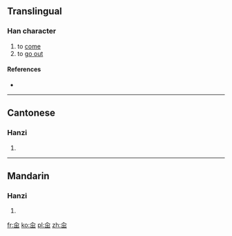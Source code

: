 ==Translingual==

===Han character===
{{Han char|rn=11|rad=入|as=05|sn=7|four=|canj=人山山 (OUU)|ids=⿱[[入]][[出]]}}

# to [[come]]
# to [[go out]]

====References====
* {{Han ref|kx=0126.120|hdz=10129.040|uh=34B4|ud=13492}}

----

==Cantonese==

===Hanzi===
{{yue-hanzi|jyut=[[gwat1]]|y=gwat1}}

# {{defn|lang=yue|sort=入05}}

----

==Mandarin==

===Hanzi===
{{cmn-hanzi|pin=[[gǔ]] ([[gu3]])|wg=ku<sup>3</sup>}}

# {{defn|lang=cmn|sort=入05}}

[[fr:㒴]]
[[ko:㒴]]
[[pl:㒴]]
[[zh:㒴]]